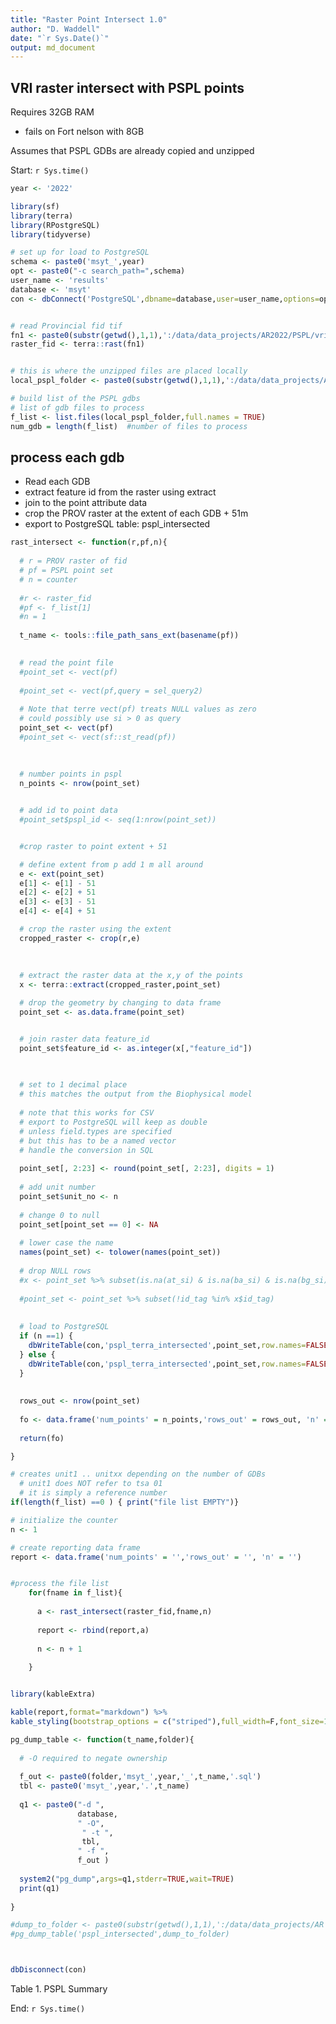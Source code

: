 ```yaml
---
title: "Raster Point Intersect 1.0"
author: "D. Waddell"
date: "`r Sys.Date()`"
output: md_document
---
```


## VRI raster intersect with PSPL points 

Requires 32GB RAM  

- fails on Fort nelson with 8GB 

Assumes that PSPL GDBs are already copied and unzipped


Start: `r Sys.time()`

```r


year <- '2022'

library(sf)
library(terra)
library(RPostgreSQL)
library(tidyverse)

# set up for load to PostgreSQL
schema <- paste0('msyt_',year)
opt <- paste0("-c search_path=",schema)
user_name <- 'results'
database <- 'msyt'
con <- dbConnect('PostgreSQL',dbname=database,user=user_name,options=opt)


# read Provincial fid tif
fn1 <- paste0(substr(getwd(),1,1),':/data/data_projects/AR2022/PSPL/vri_raster.tif')
raster_fid <- terra::rast(fn1)


# this is where the unzipped files are placed locally
local_pspl_folder <- paste0(substr(getwd(),1,1),':/data/data_projects/AR2022/PSPL/gdb_data')

# build list of the PSPL gdbs
# list of gdb files to process
f_list <- list.files(local_pspl_folder,full.names = TRUE)
num_gdb = length(f_list)  #number of files to process

```




## process each gdb 

- Read each GDB
- extract feature id from the raster using extract
- join to the point attribute data
- crop the PROV raster at the extent of each GDB + 51m
- export to PostgreSQL table: pspl_intersected

```r

rast_intersect <- function(r,pf,n){
  
  # r = PROV raster of fid
  # pf = PSPL point set
  # n = counter
  
  #r <- raster_fid
  #pf <- f_list[1]
  #n = 1
  
  t_name <- tools::file_path_sans_ext(basename(pf))
  

  # read the point file
  #point_set <- vect(pf)
  
  #point_set <- vect(pf,query = sel_query2)
  
  # Note that terre vect(pf) treats NULL values as zero 
  # could possibly use si > 0 as query 
  point_set <- vect(pf)
  #point_set <- vect(sf::st_read(pf))
  
  
  
  # number points in pspl
  n_points <- nrow(point_set)


  # add id to point data
  #point_set$pspl_id <- seq(1:nrow(point_set))


  #crop raster to point extent + 51

  # define extent from p add 1 m all around
  e <- ext(point_set)
  e[1] <- e[1] - 51
  e[2] <- e[2] + 51
  e[3] <- e[3] - 51
  e[4] <- e[4] + 51

  # crop the raster using the extent
  cropped_raster <- crop(r,e)
  
  
  
  # extract the raster data at the x,y of the points
  x <- terra::extract(cropped_raster,point_set)

  # drop the geometry by changing to data frame
  point_set <- as.data.frame(point_set)


  # join raster data feature_id
  point_set$feature_id <- as.integer(x[,"feature_id"])

  
  
  # set to 1 decimal place 
  # this matches the output from the Biophysical model
  
  # note that this works for CSV
  # export to PostgreSQL will keep as double
  # unless field.types are specified
  # but this has to be a named vector
  # handle the conversion in SQL
  
  point_set[, 2:23] <- round(point_set[, 2:23], digits = 1)
  
  # add unit number
  point_set$unit_no <- n
  
  # change 0 to null
  point_set[point_set == 0] <- NA
  
  # lower case the name
  names(point_set) <- tolower(names(point_set))
  
  # drop NULL rows
  #x <- point_set %>% subset(is.na(at_si) & is.na(ba_si) & is.na(bg_si) & is.na(bl_si) & is.na(cw_si) & is.na(dr_si) & is.na(ep_si) & is.na(fd_si) & is.na(hm_si) & is.na(hw_si) & is.na(lt_si) & is.na(lw_si) & is.na(pa_si) & is.na(pl_si) & is.na(pw_si) & is.na(py_si) & is.na(sb_si) & is.na(se_si) & is.na(ss_si) & is.na(sw_si) & is.na(sx_si) & is.na(yc_si)) %>% select(id_tag)
  
  #point_set <- point_set %>% subset(!id_tag %in% x$id_tag)
  
  
  # load to PostgreSQL
  if (n ==1) {
    dbWriteTable(con,'pspl_terra_intersected',point_set,row.names=FALSE,overwrite=TRUE)
  } else {
    dbWriteTable(con,'pspl_terra_intersected',point_set,row.names=FALSE,overwrite=FALSE,append = TRUE)
  }
  
  
  rows_out <- nrow(point_set)
  
  fo <- data.frame('num_points' = n_points,'rows_out' = rows_out, 'n' = n)
  
  return(fo)

}

```


```r




# creates unit1 .. unitxx depending on the number of GDBs
  # unit1 does NOT refer to tsa 01
  # it is simply a reference number
if(length(f_list) ==0 ) { print("file list EMPTY")}

# initialize the counter
n <- 1

# create reporting data frame
report <- data.frame('num_points' = '','rows_out' = '', 'n' = '')


#process the file list
    for(fname in f_list){
      
      a <- rast_intersect(raster_fid,fname,n)
      
      report <- rbind(report,a)
      
      n <- n + 1
      
    }



```


```r


library(kableExtra)

kable(report,format="markdown") %>%
kable_styling(bootstrap_options = c("striped"),full_width=F,font_size=13,position = 'left')


```


```r


pg_dump_table <- function(t_name,folder){
  
  # -O required to negate ownership
  
  f_out <- paste0(folder,'msyt_',year,'_',t_name,'.sql')
  tbl <- paste0('msyt_',year,'.',t_name)
  
  q1 <- paste0("-d ",
               database,
               " -O",
                " -t ",
                tbl,
               " -f ",
               f_out )
  
  system2("pg_dump",args=q1,stderr=TRUE,wait=TRUE)
  print(q1)
  
}

#dump_to_folder <- paste0(substr(getwd(),1,1),':/data/data_projects/AR',year,'/PSPL/si_data/')
#pg_dump_table('pspl_intersected',dump_to_folder)



dbDisconnect(con)


```




Table 1.  PSPL Summary  

End: `r Sys.time()`


